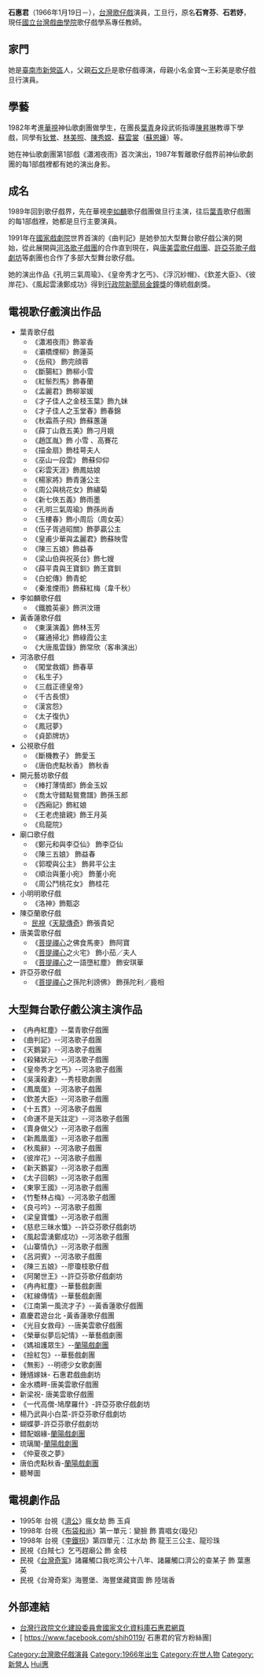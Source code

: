 {{blpunsourced|time=2015-10-22T22:44:02+00:00}}
{{藝人
| 姓名 = 石惠君
| 原名 = 石育芬、石若妤
| 英文名 = 
| 類型 = 女藝人
| 綽號 = 惠君姐
| 出生日期 = {{birth date and age|1966|1|19}}
| 出生地點 = {{TWN}}[[臺南縣|臺南縣]][[新營區|新營鎮]]（今[[臺南市|臺南市]]新營區）
| 國籍 = {{ROC}}
| 語言 = [[國語|國語]]、[[台語|台語]]
| 教育程度 = 
| 職業 = [[演員|演員]]、[[歌仔戲|歌仔戲]] 
| 父母 = [[石文戶|石文戶]]、[[金寶|金寶]] 
| 活躍年代 = 
| 代表作品 = 
| 相關團體 =
| 電視節目 = 
}}'''石惠君'''（1966年1月19日－），[[台灣|台灣]][[歌仔戲|歌仔戲]]演員，工旦行，原名'''石育芬'''、'''石若妤'''，現任[[國立台灣戲曲學院|國立台灣戲曲學院]]歌仔戲學系專任教師。

==家門==
她是[[臺南市|臺南市]][[新營區|新營區]]人，父親[[石文戶|石文戶]]是歌仔戲導演，母親小名金寶～王彩美是歌仔戲旦行演員。

==學藝==
1982年考進[[華視|華視]]神仙歌劇團做學生，在團長[[叶青_(台灣)|葉青]]身段武術指導[[陳昇琳|陳昇琳]]教導下學戲，同學有[[狄鶯|狄鶯]]、[[林美照|林美照]]、[[陳秀嫦|陳秀嫦]]、[[蘇雲裳|蘇雲裳]]（[[蘇恩嬅|蘇恩嬅]]）等。

她在神仙歌劇團第1部戲《瀟湘夜雨》首次演出，1987年暫離歌仔戲界前神仙歌劇團的每1部戲裡都有她的演出身影。

==成名==
1989年回到歌仔戲界，先在華視[[李如麟|李如麟]]歌仔戲團做旦行主演，往后[[叶青_(台灣)|葉青]]歌仔戲團的每1部戲裡，她都是旦行主要演員。

1991年在[[國家戲劇院|國家戲劇院]]世界首演的《曲判記》是她參加大型舞台歌仔戲公演的開始，從此展開與[[河洛歌子戲團|河洛歌子戲團]]的合作直到現在，與[[唐美雲歌仔戲團|唐美雲歌仔戲團]]、[[許亞芬歌子戲劇坊|許亞芬歌子戲劇坊]]等劇團也合作了多部大型舞台歌仔戲。

她的演出作品《孔明三氣周瑜》、《皇帝秀才乞丐》、《浮沉紗帽》、《欽差大臣》、《彼岸花》、《風起雲湧鄭成功》得到[[行政院|行政院]][[行政院新聞局|新聞局]][[金鐘獎|金鐘獎]]的傳統戲劇獎。

==電視歌仔戲演出作品==
*葉青歌仔戲
**《瀟湘夜雨》飾翠香
**《灞橋煙柳》飾蓮英
**《岳飛》 飾完顔蓉
**《斷腸紅》飾柳小雪
**《紅鬃烈馬》飾春蘭
**《孟麗君》飾柳翠媛
**《才子佳人之金枝玉葉》飾九妹
**《才子佳人之玉堂春》飾春錦
**《秋霜燕子飛》飾蘇蕙蓮
**《薛丁山救五美》飾刁月娥
**《趙匡胤》飾  小雪 、高賽花
**《描金扇》飾桂萼夫人
**《巫山一段雲》 飾蘇仰仰
**《彩雲天涯》飾鳳姑娘
**《楊家將》飾青蓮公主
**《周公與桃花女》飾繡菊
**《新七俠五義》飾雨墨
**《孔明三氣周瑜》飾孫尚香
**《玉樓春》飾小周后（周女英）
**《伍子胥過昭關》飾夢贏公主
**《皇甫少華與孟麗君》飾蘇映雪
**《陳三五娘》飾益春
**《梁山伯與祝英台》飾七嫂
**《薛平貴與王寶釧》飾王寶釧
**《白蛇傳》飾青蛇
**《秦淮煙雨》飾蘇紅梅（韋千秋）
*李如麟歌仔戲
**《鐵膽英豪》飾洪汶珊
*黃香蓮歌仔戲
**《東漢演義》飾林玉芳
**《羅通掃北》飾綠霞公主
**《大唐風雲錄》飾常欣（客串演出）
*河洛歌仔戲
**《闖堂救婿》飾春草
**《私生子》
**《三戲正德皇帝》
**《千古長恨》
**《漢宮怨》
**《太子復仇》
**《鳳冠夢》
**《貞節牌坊》
*公視歌仔戲
**《斷機教子》 飾愛玉
**《唐伯虎點秋香》 飾秋香
*開元藝坊歌仔戲
**《棒打薄情郎》飾金玉奴
**《喬太守錯點鴛鴦譜》飾孫玉郎
**《西廂記》飾紅娘
**《王老虎搶親》飾王月英
**《烏龍院》
*廟口歌仔戲
**《鄭元和與李亞仙》 飾李亞仙
**《陳三五娘》 飾益春
**《郭曖與公主》 飾昇平公主
**《順治與董小宛》 飾董小宛
**《周公鬥桃花女》 飾桂花
*小明明歌仔戲
**《洛神》飾甄宓
*陳亞蘭歌仔戲
**[[民視|民視]]《[[天龍傳奇|天龍傳奇]]》飾張貴妃
*唐美雲歌仔戲
**《[[菩提禪心|菩提禪心]]之佛食馬麥》 飾阿寶
**《[[菩提禪心|菩提禪心]]之火宅》 飾小茄／夫人
**《[[菩提禪心|菩提禪心]]之一語墮紅塵》 飾安琪華
*許亞芬歌仔戲
**《[[菩提禪心|菩提禪心]]之孫陀利謗佛》 飾孫陀利／鹿相

==大型舞台歌仔戲公演主演作品==
*《冉冉紅塵》--葉青歌仔戲團
*《曲判記》--河洛歌子戲團
*《天鵝宴》--河洛歌子戲團 
*《殺豬狀元》--河洛歌子戲團 
*《皇帝秀才乞丐》--河洛歌子戲團 
*《吳漢殺妻》--秀枝歌劇團
*《鳳凰蛋》--河洛歌子戲團 
*《欽差大臣》--河洛歌子戲團
*《十五貫》--河洛歌子戲團  
*《命運不是天註定》--河洛歌子戲團 
*《賣身做父》--河洛歌子戲團 
*《新鳳凰蛋》--河洛歌子戲團 
*《秋風辭》--河洛歌子戲團 
*《彼岸花》--河洛歌子戲團 
*《新天鵝宴》--河洛歌子戲團 
*《太子回朝》--河洛歌子戲團 
*《東寧王國》--河洛歌子戲團 
*《竹塹林占梅》--河洛歌子戲團 
*《良弓吟》--河洛歌子戲團 
*《梁皇寶懺》--河洛歌子戲團 
*《慈悲三昧水懺》--許亞芬歌仔戲劇坊
*《風起雲湧鄭成功》--河洛歌子戲團 
*《山寨情仇》--河洛歌子戲團
*《呂洞賓》--河洛歌子戲團
*《陳三五娘》--廖瓊枝歌仔戲
*《阿闍世王》--許亞芬歌仔戲劇坊
*《冉冉紅塵》--華藝戲劇團
*《紅線傳情》--華藝戲劇團
*《江南第一風流才子》--黃香蓮歌仔戲團
*嘉慶君遊台北 -黃香蓮歌仔戲團
*《光目女救母》--唐美雲歌仔戲團
*《榮華似夢后妃情》--華藝戲劇團
*《媽祖護眾生》--[[蘭陽戲劇團|蘭陽戲劇團]]
*《撿紅包》--華藝戲劇團
*《無影》--明德少女歌劇團
*鍾馗嫁妹- 石惠君戲曲劇坊
*金水橋畔-唐美雲歌仔戲團
*新梁祝- 唐美雲歌仔戲團
*《一代高僧-鳩摩羅什》-許亞芬歌仔戲劇坊
*楊乃武與小白菜-許亞芬歌仔戲劇坊
*蝴蝶夢-許亞芬歌仔戲劇坊
*錯配姻緣-[[蘭陽戲劇團|蘭陽戲劇團]]
*琉璃閣-[[蘭陽戲劇團|蘭陽戲劇團]]
*《仲夏夜之夢》
*唐伯虎點秋香-[[蘭陽戲劇團|蘭陽戲劇團]]
*聽琴圖

==電視劇作品==
*1995年 台視《[[濟公_(1995年電視劇)|濟公]]》瘋女劫 飾 玉貞
*1998年 台視《[[布袋和尚|布袋和尚]]》第一單元：變臉 飾 賣唱女(璇兒)
*1998年 台視《[[李鐵拐|李鐵拐]]》第四單元：江水劫 飾 龍王三公主、龍珍珠
*民視《白賊七》乞丐趕廟公 飾   金枝
*民視《[[台灣奇案|台灣奇案]]》諸羅觸口我吃濟公十八年、諸羅觸口濟公的查某子 飾 葉惠英
*民視《台灣奇案》海豐堡、海豐堡藏寶圖 飾 陸瑞香

==外部連結==
*[https://web.archive.org/web/20080221095825/http://nrch.cca.gov.tw/ccahome/peopleGroup/artist/artist_meta.jsp?xml_id=0005537206 台灣行政院文化建設委員會國家文化資料庫石惠君網頁]
*[  https://www.facebook.com/shih0119/ {{Wayback|url=https://www.facebook.com/shih0119/ |date=20200328034527 }}           石惠君的官方粉絲團]

{{DEFAULTSORT:Shi石}}
[[Category:台灣歌仔戲演員|Category:台灣歌仔戲演員]]
[[Category:1966年出生|Category:1966年出生]]
[[Category:在世人物|Category:在世人物]]
[[Category:新營人|Category:新營人]]
[[Category:石姓|Hui惠]]